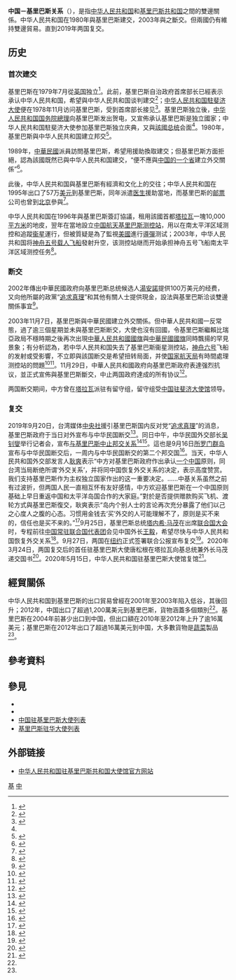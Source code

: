 {{NoteTA
|G1=地名
|1=zh-cn:阿诺特·汤;zh-tw:湯安諾;
|2=zh-cn:哈里·汤;zh-tw:湯哈利;
|3=zh-hans:真理党; zh-hant:真理黨; zh-cn:追求真理; zh-tw:真理砥柱黨;
}}

{{not|中華民國與吉里巴斯關係}}
{{Dablink|關於其他「中」字國家與「吉」字國家（臺灣譯名）的外交關係，詳見'''[[中吉關係|中吉關係 (消歧義)]]'''。}}

{{Infobox bilateral relations|中国－基里巴斯|中国|基里巴斯
| map = China Kiribati Locator.png
| envoytitle1 = [[中国驻基里巴斯大使列表|大使]]
| envoy1 = [[唐松根|唐松根]]
| envoytitle2 = [[基里巴斯驻华大使列表|大使]]
| envoy2 = [[戴维·蒂阿博|戴维·蒂阿博]]<ref>{{cite web |title = 驻华大使到任顺序及递交国书日期 |url = https://www.mfa.gov.cn/web/lbfw_673061/fgzl_673083/202201/t20220114_10495616.shtml |publisher = 中华人民共和国外交部 |access-date = 2022-05-21 |archive-date = 2022-02-15 |archive-url = https://web.archive.org/web/20220215180551/https://www.mfa.gov.cn/web/lbfw_673061/fgzl_673083/202201/t20220114_10495616.shtml }}</ref>
| mission1 = [[中国驻基里巴斯大使馆|中国驻基里巴斯大使馆]]
| mission2 = [[基里巴斯驻华大使馆|基里巴斯驻华大使馆]]
}}

'''中国－基里巴斯关系'''（{{lang-en|China–Kiribati relations}}），是指[[中华人民共和国|中华人民共和国]]和[[基里巴斯共和国|基里巴斯共和国]]之間的雙邊關係。中华人民共和国在1980年與基里巴斯建交，2003年與之斷交。但兩國仍有維持雙邊貿易。直到2019年两国复交。

== 历史 ==
=== 首次建交 ===
{{Wikisource|中华人民共和国和基里巴斯共和国就建立外交关系互致照会}}
基里巴斯在1979年7月從[[英国|英国]]独立<ref>{{cite book|author1=邹瑜|author2=顾明|title=法学大辞典|publisher=中国政法大学出版社|year=1991}}</ref>{{Rp|1434}}。此前，基里巴斯自治政府首席部长已經表示承认中华人民共和国，希望與中华人民共和国谈判建交<ref>{{cite journal|title=傳記文學|issue=92–103|publisher=文化藝術出版社|year=1998}}</ref>{{Rp|425}}；[[中國駐斐濟大使列表|中华人民共和国駐斐济大使]]便在1978年11月访问基里巴斯，受到首席部长接见<ref name=inde>{{cite book|title=世界知识年鉴|year=1982|url=https://books.google.com.hk/books?id=iu0MAAAAIAAJ|access-date=2015-06-29|archive-date=2015-07-01|archive-url=https://web.archive.org/web/20150701162823/https://books.google.com.hk/books?id=iu0MAAAAIAAJ|dead-url=no}}</ref>{{Rp|760}}。基里巴斯独立後，[[中华人民共和国国务院總理|中华人民共和国国务院總理]]向基里巴斯发出贺电，又宣佈承认基里巴斯是独立國家；中华人民共和国駐斐济大使参加基里巴斯独立庆典，又與[[基里巴斯总统|該國总统]]会面<ref name=inde/>{{Rp|760}}。1980年，基里巴斯與中华人民共和国建立邦交<ref>{{cite book|author1=严安林|author2=黄中平|title=民进党对外关系研究|publisher=九州出版社|year=2004|isbn=9787801950185}}</ref>{{Rp|168}}。

1989年，[[中華民國|中華民國]]派員訪問基里巴斯，希望用援助換取建交；但基里巴斯方面拒絕，認為該國既然已與中华人民共和国建交，“便不應與[[台湾省_(中华人民共和国)|中国的一个省]]建立外交關係”<ref>{{cite book|author1=中华人民共和国外交部外交史研究室|title=当代中国使节外交生涯|volume=4|publisher=世界知识出版社|year=1996|isbn=9787501207886}}</ref>{{Rp|263}}。

此後，中华人民共和国與基里巴斯有經濟和文化上的交往；中华人民共和国在1995年出口了57万[[美元|美元]]到基里巴斯，同年派遣[[医生|医生]]援助當地，而基里巴斯的[[邮票|邮票]]公司也曾到[[北京|北京]]參與{{link-en|邮展|Philatelic exhibition}}<ref>{{cite book|author1=中華人民共和國外交部政策研究室|title=中国外交|publisher=世界知识出版社|year=1996|isbn=9787501207930}}</ref>{{Rp|509}}。

中华人民共和国在1996年與基里巴斯簽訂協議，租用該國首都[[塔拉瓦|塔拉瓦]]一塊10,000[[平方米|平方米]]的地皮，翌年在當地設立[[中国航天测控站列表|中国航天基里巴斯测控站]]，用以在南太平洋区域测控和追蹤[[衞星|衞星]]運行，但被質疑是為了監視[[美國|美國]]進行[[導彈|導彈]]测试；2003年，中华人民共和国将[[神舟五号|神舟五号]][[載人航天|载人飞船]]發射升空，该测控站继而开始承担神舟五号飞船南太平洋区域测控任务<ref name=cut>{{cite news|title=基國測控站傳監控美導彈場|url=http://std.stheadline.com/archive/fullstory.asp?id=20031115e02|accessdate=2015-06-29|publisher=星島日報|date=2003-11-15|archiveurl=https://web.archive.org/web/20150629071952/http://std.stheadline.com/archive/fullstory.asp?id=20031115e02|archivedate=2015-06-29|deadurl=no}}</ref>。

=== 断交 ===
2002年傳出中華民國政府向基里巴斯总统候选人[[湯安諾|湯安諾]]提供100万美元的经费，又向他所屬的政黨“[[追求真理|追求真理]]”和其他有關人士提供現金，設法與基里巴斯洽谈雙邊關係事宜<ref>{{cite news|author1=石嘉|title=基台“建交”内幕：台湾黑金暗助华裔当选总统|url=http://news.xinhuanet.com/world/2003-11/14/content_1178972.htm|accessdate=2015-06-29|publisher=新华网|date=2003-11-14|archive-date=2003-12-04|archive-url=https://web.archive.org/web/20031204053534/http://news.xinhuanet.com/world/2003-11/14/content_1178972.htm|dead-url=no}}</ref>。

2003年11月7日，基里巴斯與中華民國建立外交關係。但中華人民共和國一反常態，過了逾三個星期並未與基里巴斯断交，大使也沒有回國，令基里巴斯繼賴比瑞亞政局不穩時期之後再次出現[[中華人民共和國國旗|中華人民共和國國旗]]與[[中華民國國旗|中華民國國旗]]同時飄揚的罕見景象；有分析認為，若中华人民共和国失去了基里巴斯衞星测控站，[[神舟六号|神舟六号]]飞船的发射或受影響，不立即與該国断交是希望扭转局面，并使[[国家航天局|国家航天局]]有時間處理测控站的問題<ref>{{cite news|title=台吉建交的「雙重承認」模式待觀察|url=http://www.southnews.com.tw/diplomacy/00_00/00002.htm|accessdate=2015-06-29|publisher=南方快報|date=2003-11-21|archiveurl=https://web.archive.org/web/20150629094015/http://www.southnews.com.tw/diplomacy/00_00/00002.htm|archivedate=2015-06-29|deadurl=no}}</ref><ref>{{cite news|title=中国与基里巴斯正式断交|url=http://m.secretchina.com/node/56030|accessdate=2015-06-29|publisher=看中国|date=2003-11-29|archiveurl=https://web.archive.org/web/20150629095644/http://m.secretchina.com/node/56030|archivedate=2015-06-29|deadurl=no}}</ref>。11月29日，中華人民共和國政府向基里巴斯政府表達强烈抗议，並正式宣佈與基里巴斯斷交，中止两国政府達成的所有协议<ref>{{Cite web |url = http://www.fmprc.gov.cn/ce/cecz/chn/rdzt/tw/twwt/t126908.htm |title = 中国政府决定中止同基里巴斯的外交关系 |author =  |date = 2003-11-29 |publisher = 中华人民共和国外交部网站 |language = 中文 |accessdate = 2017-06-25 |archive-date = 2017-08-30 |archive-url = https://web.archive.org/web/20170830150456/http://www.fmprc.gov.cn/ce/cecz/chn/rdzt/tw/twwt/t126908.htm |dead-url = no }}</ref>。

两国断交期间，中方曾在[[塔拉瓦|塔拉瓦]]派驻有留守组，留守组受[[中国驻斐济大使列表|中国驻斐济大使馆]]领导。

=== 复交 ===
{{Wikisource|中华人民共和国与基里巴斯共和国关于恢复外交关系的联合公报}}
2019年9月20日，台湾媒体[[中央社|中央社]]援引基里巴斯国内反对党“[[追求真理|追求真理]]”的消息，基里巴斯政府于当日对外宣布与中华民国断交<ref>{{Cite web |title=吉里巴斯反對黨：已被告知政府將與台灣斷交 |url=https://www.cna.com.tw/news/firstnews/201909200063.aspx |date=2019-09-20 |publisher=[[中央社|中央社]] |accessdate=2019-09-20 |archive-date=2019-09-20 |archive-url=https://web.archive.org/web/20190920105404/https://www.cna.com.tw/news/firstnews/201909200063.aspx |dead-url=no }}</ref>。同日中午，中华民国外交部长[[吴钊燮|吴钊燮]]举行记者会，宣布[[2019年中華民國外交危機|与基里巴斯中止邦交关系]]<ref>{{Cite web|title=台媒：基里巴斯与台湾“断交”|url=https://news.qq.com/a/20190920/005273.htm|accessdate=2019-09-20|work=腾讯网|archive-date=2019-09-20|archive-url=https://web.archive.org/web/20190920063101/https://news.qq.com/a/20190920/005273.htm|dead-url=no}}</ref><ref>{{Cite web |url = https://www.mofa.gov.tw/News_Content.aspx?n=8742DCE7A2A28761&s=6D638737F011864D |author = 公眾外交協調會 |date = 2019年9月20日 |title = 中華民國政府基於維護國家尊嚴，決定自即日起中止與吉里巴斯共和國的外交關係 |publisher = [[中華民國外交部|中華民國外交部]] |access-date = 2019年9月22日 |archive-date = 2022年1月8日 |archive-url = https://web.archive.org/web/20220108073826/https://www.mofa.gov.tw/News_Content.aspx?n=8742DCE7A2A28761&s=6D638737F011864D }}</ref>。這也是9月16日[[所罗门群岛|所罗门群岛]]宣布与中华民国断交后，一周内与中华民国断交的第二个邦交国<ref>{{Cite web|title=又一个！遭基里巴斯“断交” 台湾回应：深感遗憾 立即“撤馆”|url=http://world.chinadaily.com.cn/a/201909/20/WS5d846548a31099ab995e12ba.html|accessdate=2019-09-20|work=中国日报网|archive-date=2019-09-20|archive-url=https://web.archive.org/web/20190920062937/http://world.chinadaily.com.cn/a/201909/20/WS5d846548a31099ab995e12ba.html|dead-url=no}}</ref>。当天，中华人民共和国外交部发言人[[耿爽|耿爽]]表示“中方对基里巴斯政府作出承认[[一个中国|一个中国]]原则，同台湾当局断绝所谓‘外交关系’，并将同中国恢复外交关系的决定，表示高度赞赏。我们支持基里巴斯作为主权独立国家作出的这一重要决定。……中基关系虽然之前有过波折，但两国人民一直相互怀有友好感情，中方欢迎基里巴斯在一个中国原则基础上早日重返中国和太平洋岛国合作的大家庭。”對於是否提供赠款购买飞机、渡轮方式與基里巴斯復交，耿爽表示“岛内个别人士的言论再次充分暴露了他们以己之心度人之腹的心态。习惯用金钱去‘买’外交的人可能理解不了，原则是买不来的，信任也是买不来的。”<ref>{{Cite web |url = https://www.fmprc.gov.cn/web/fyrbt_673021/t1699656.shtml |date = 2019年9月20日 |title = 2019年9月20日外交部发言人耿爽主持例行记者会 |publisher = [[中华人民共和国外交部|中华人民共和国外交部]] |accessdate = 2019年9月30日 |archive-date = 2019年9月20日 |archive-url = https://web.archive.org/web/20190920135915/https://www.fmprc.gov.cn/web/fyrbt_673021/t1699656.shtml |dead-url = no }}</ref>9月25日，基里巴斯总统[[塔内希·马茂|塔内希·马茂]]在出席[[联合国大会|联合国大会]]时，专程前往[[中国常驻联合国代表团|中国常驻联合国代表团]]会见中国外长[[王毅|王毅]]，希望尽快与中华人民共和国恢复外交关系<ref>{{Cite web |url=https://www.fmprc.gov.cn/web/wjbzhd/t1702045.shtml |title=王毅会见基里巴斯总统兼外长马茂 |accessdate=2019-09-26 |archive-date=2019-09-26 |archive-url=https://web.archive.org/web/20190926045650/https://www.fmprc.gov.cn/web/wjbzhd/t1702045.shtml |dead-url=no }}</ref>。9月27日，两国在[[纽约|纽约]]正式签署联合公报宣布复交<ref>{{Cite web |url=https://www.fmprc.gov.cn/web/wjbzhd/t1703129.shtml |title=中华人民共和国与基里巴斯共和国恢复外交关系 |accessdate=2019-09-27 |archive-date=2019-09-27 |archive-url=https://web.archive.org/web/20190927184959/https://www.fmprc.gov.cn/web/wjbzhd/t1703129.shtml |dead-url=no }}</ref>。2020年3月24日，两国复交后的首任驻基里巴斯大使唐松根在塔拉瓦向基总统兼外长马茂递交国书<ref>{{cite web |title=新任驻基里巴斯大使唐松根向马茂总统递交国书 |url=https://www.fmprc.gov.cn/web/zwbd_673032/wshd_673034/t1761517.shtml |accessdate=2020-03-26 |archive-date=2020-03-26 |archive-url=https://web.archive.org/web/20200326082454/https://www.fmprc.gov.cn/web/zwbd_673032/wshd_673034/t1761517.shtml |dead-url=no }}</ref>。2020年5月15日，中华人民共和国驻基里巴斯大使馆复馆<ref>{{cite web |title=王毅国务委员兼外长向中国驻基里巴斯使馆复馆致贺词 |url=https://www.fmprc.gov.cn/web/wjdt_674879/gjldrhd_674881/t1779519.shtml |accessdate=2020-05-15 |archive-date=2020-07-27 |archive-url=https://web.archive.org/web/20200727215223/https://www.fmprc.gov.cn/web/wjdt_674879/gjldrhd_674881/t1779519.shtml |dead-url=no }}</ref>。

== 經貿關係 ==
{{Gallery
|title=中华人民共和国与基里巴斯的貿易
|width=300
|height=250
|align=center
|lines=1
|File:产品中国出口到基里巴斯 (1995 - 2012).PNG|中国到基里巴斯的出口貿易<ref name=tradea>{{cite web|author=Alexander Simoes|title=产品中国出口到基里巴斯 (1995 - 2012)|url=https://atlas.media.mit.edu/zh/explore/stacked/hs/export/chn/kir/show/1995.2012/|publisher=Observatory of Economic Complexity|accessdate=2015-06-29|archive-date=2015-07-01|archive-url=https://web.archive.org/web/20150701160711/https://atlas.media.mit.edu/zh/explore/stacked/hs/export/chn/kir/show/1995.2012/|dead-url=no}}</ref>
|File:产品基里巴斯出口到中国 (1995 - 2012).PNG|基里巴斯到中国的出口貿易<ref name=tradeb>{{cite web|author=Alexander Simoes|title=产品基里巴斯出口到中国 (1995 - 2012)|url=https://atlas.media.mit.edu/zh/explore/stacked/hs/export/kir/chn/show/1995.2012/|publisher=Observatory of Economic Complexity|accessdate=2015-06-29|archive-date=2015-07-01|archive-url=https://web.archive.org/web/20150701154015/https://atlas.media.mit.edu/zh/explore/stacked/hs/export/kir/chn/show/1995.2012/|dead-url=no}}</ref>
}}
中华人民共和国到基里巴斯的出口貿易曾經在2001年至2003年陷入低谷，其後回升；2012年，中国出口了超過1,200萬美元到基里巴斯，貨物涵蓋多個類別<ref name=tradea/>。基里巴斯在2004年前甚少出口到中国，但出口額在2010年至2012年上升了逾16萬美元；基里巴斯在2012年出口了超過16萬美元到中国，大多數貨物是[[蔬菜|蔬菜]]製品<ref name=tradeb/>。

== 參考資料 ==
{{Reflist|2}}

== 參見 ==
{{Portal box|國際關係|中國|中華人民共和國|吉里巴斯|image4=Flag of Kiribati.svg}}
* {{link-en|中國－太平洋關係|Sino-Pacific relations}}
* {{link-en|基里巴斯外交|Foreign relations of Kiribati}}
* [[中国驻基里巴斯大使列表|中国驻基里巴斯大使列表]]
* [[基里巴斯驻华大使列表|基里巴斯驻华大使列表]]

==外部链接==
* [http://ki.china-embassy.gov.cn/chn/ 中华人民共和国驻基里巴斯共和国大使馆官方网站] {{Wayback|url=http://ki.china-embassy.gov.cn/chn/ |date=20220501121018 }}{{zh-hans icon}}{{en icon}}

{{中華人民共和國外交}}
{{基里巴斯外交}}
[[Category:中國與大洋洲國家關係|基]]
[[Category:基里巴斯雙邊關係|中]]
